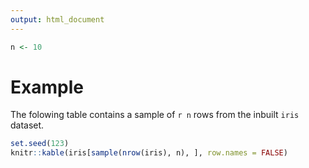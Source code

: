 ```yaml
---
output: html_document
---
```


```r
n <- 10
```

# Example

The folowing table contains a sample of `r n` rows from the inbuilt `iris` dataset.

```r
set.seed(123)
knitr::kable(iris[sample(nrow(iris), n), ], row.names = FALSE)
```
